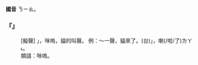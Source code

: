 
=={{ruby|( )|ㄋㄧㄠ}}==



'''國音''' <rt>ㄋㄧㄠ</rt>。

    

==='''『{{ruby|( )|ㄋㄧㄠ}}』'''===
: [擬聲] {{ruby|「|ㄇㄧㄠ}}」，咪嗚，貓的叫聲。 例：～一聲，貓來了。(台){{ruby|「|ㄧㆯ}}」{{ruby|一|ㄐㄧㆵ ͘}}{{ruby|下|·ㆤ˫}}，{{ruby|貓|ㄋㄧㄠ}}{{ruby|來|ㄌㄞˊ}}喇(/啦/了)<rt>ㄌㄚ˪</rt>。
:類語：咪嗚。
:
:
    
